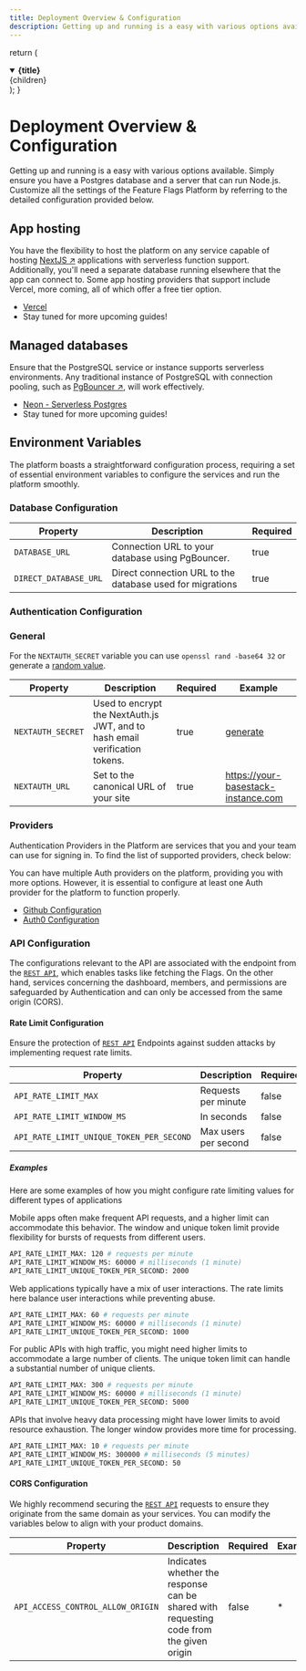 ```yaml
---
title: Deployment Overview & Configuration
description: Getting up and running is a easy with various options available.
---
```



  return (
    <details open={isOpen}>
      <summary>
        <strong className="text-lg">{title}</strong>
      </summary>
      <div className="nx-p-2">{children}</div>
    </details>
  );
}

# Deployment Overview & Configuration

Getting up and running is a easy with various options available. Simply ensure you have a Postgres database and a server that can run Node.js. Customize all the settings of the Feature Flags Platform by referring to the detailed configuration provided below.

## App hosting

You have the flexibility to host the platform on any service capable of hosting [NextJS ↗](https://nextjs.org/) applications with serverless function support. Additionally, you'll need a separate database running elsewhere that the app can connect to. Some app hosting providers that support include Vercel, more coming, all of which offer a free tier option.

- [Vercel](/feature-flags/deployment/deploy-vercel)
- Stay tuned for more upcoming guides!

## Managed databases

Ensure that the PostgreSQL service or instance supports serverless environments. Any traditional instance of PostgreSQL with connection pooling, such as [PgBouncer ↗](https://www.pgbouncer.org/), will work effectively.

- [Neon - Serverless Postgres](/feature-flags/guides/database/neon)
- Stay tuned for more upcoming guides!

## Environment Variables

The platform boasts a straightforward configuration process, requiring a set of essential environment variables to configure the services and run the platform smoothly.

### Database Configuration

| Property              | Description                                               | Required |
| --------------------- | --------------------------------------------------------- | -------- |
| `DATABASE_URL`        | Connection URL to your database using PgBouncer.          | true     |
| `DIRECT_DATABASE_URL` | Direct connection URL to the database used for migrations | true     |

### Authentication Configuration

### General

For the `NEXTAUTH_SECRET` variable you can use `openssl rand -base64 32` or generate a [random value](https://generate-secret.vercel.app/32).

| Property          | Description                                                                 | Required | Example                                           |
| ----------------- | --------------------------------------------------------------------------- | -------- | ------------------------------------------------- |
| `NEXTAUTH_SECRET` | Used to encrypt the NextAuth.js JWT, and to hash email verification tokens. | true     | [generate](https://generate-secret.vercel.app/32) |
| `NEXTAUTH_URL`    | Set to the canonical URL of your site                                       | true     | https://your-basestack-instance.com               |

### Providers

Authentication Providers in the Platform are services that you and your team can use for signing in. To find the list of supported providers, check below:

<Callout type="info" emoji="ℹ️">
  You can have multiple Auth providers on the platform, providing you with more
  options. However, it is essential to configure at least one Auth provider for
  the platform to function properly.
</Callout>

- [Github Configuration](/feature-flags/guides/authentication/github-config)
- [Auth0 Configuration](/feature-flags/guides/authentication/auth0-config)

### API Configuration

The configurations relevant to the API are associated with the endpoint from the [`REST API`](/feature-flags/sdks/rest-api), which enables tasks like fetching the Flags. On the other hand, services concerning the dashboard, members, and permissions are safeguarded by Authentication and can only be accessed from the same origin (CORS).

#### Rate Limit Configuration

Ensure the protection of [`REST API`](/feature-flags/sdks/rest-api) Endpoints against sudden attacks by implementing request rate limits.

| Property                                 | Description          | Required | Example |
| ---------------------------------------- | -------------------- | -------- | ------- |
| `API_RATE_LIMIT_MAX`                     | Requests per minute  | false    | 120     |
| `API_RATE_LIMIT_WINDOW_MS`               | In seconds           | false    | 60000   |
| `API_RATE_LIMIT_UNIQUE_TOKEN_PER_SECOND` | Max users per second | false    | 2000    |

##### Examples

Here are some examples of how you might configure rate limiting values for different types of applications

<FAQBox title="Mobile App/API Interaction" isOpen={false}>
  Mobile apps often make frequent API requests, and a higher limit can accommodate this behavior. The window and unique token limit provide flexibility for bursts of requests from different users.

```bash
API_RATE_LIMIT_MAX: 120 # requests per minute
API_RATE_LIMIT_WINDOW_MS: 60000 # milliseconds (1 minute)
API_RATE_LIMIT_UNIQUE_TOKEN_PER_SECOND: 2000
```

</FAQBox>

<FAQBox title="Web Application" isOpen={false}>
  Web applications typically have a mix of user interactions. The rate limits here balance user interactions while preventing abuse.

```bash
API_RATE_LIMIT_MAX: 60 # requests per minute
API_RATE_LIMIT_WINDOW_MS: 60000 # milliseconds (1 minute)
API_RATE_LIMIT_UNIQUE_TOKEN_PER_SECOND: 1000
```

</FAQBox>

<FAQBox title="Public API with High Traffic" isOpen={false}>
  For public APIs with high traffic, you might need higher limits to accommodate a large number of clients. The unique token limit can handle a substantial number of unique clients.

```bash
API_RATE_LIMIT_MAX: 300 # requests per minute
API_RATE_LIMIT_WINDOW_MS: 60000 # milliseconds (1 minute)
API_RATE_LIMIT_UNIQUE_TOKEN_PER_SECOND: 5000
```

</FAQBox>

<FAQBox title="Heavy Data Processing API" isOpen={false}>
  APIs that involve heavy data processing might have lower limits to avoid resource exhaustion. The longer window provides more time for processing.

```bash
API_RATE_LIMIT_MAX: 10 # requests per minute
API_RATE_LIMIT_WINDOW_MS: 300000 # milliseconds (5 minutes)
API_RATE_LIMIT_UNIQUE_TOKEN_PER_SECOND: 50
```

</FAQBox>

#### CORS Configuration

We highly recommend securing the [`REST API`](/feature-flags/sdks/rest-api) requests to ensure they originate from the same domain as your services. You can modify the variables below to align with your product domains.

| Property                          | Description                                                                             | Required | Example |
| --------------------------------- | --------------------------------------------------------------------------------------- | -------- | ------- |
| `API_ACCESS_CONTROL_ALLOW_ORIGIN` | Indicates whether the response can be shared with requesting code from the given origin | false    | \*      |
